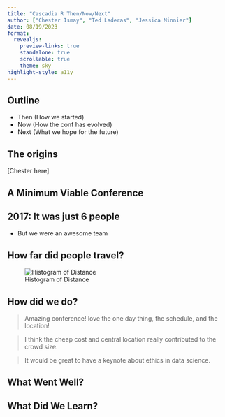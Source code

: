 ```yaml
---
title: "Cascadia R Then/Now/Next"
author: ["Chester Ismay", "Ted Laderas", "Jessica Minnier"]
date: 08/19/2023
format: 
  revealjs:
    preview-links: true
    standalone: true
    scrollable: true
    theme: sky
highlight-style: a11y
---
```


## Outline

- Then (How we started)
- Now (How the conf has evolved)
- Next (What we hope for the future)

## The origins

[Chester here]

## A Minimum Viable Conference



## 2017: It was just 6 people

- But we were an awesome team



## How far did people travel?

![Histogram of Distance](images/histogram-distance.png)

## How did we do?

> Amazing conference! love the one day thing, the schedule, and the location!

> I think the cheap cost and central location really contributed to the crowd size. 

> It would be great to have a keynote about ethics in data science.


## What Went Well?


## What Did We Learn? 


